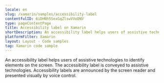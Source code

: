 ```yaml
---
locale: en
slug: /xamarin/samples/accessibility-label
contentfulID: 6iDHNh5SexGqZlswVVoDNV
type: pageContentPage
title: Accessibility label on Xamarin
shortDescription: An accessibility label helps users of assistive technologies to identify elements on the screen.
platformFilter: Xamarin
layout: Layout - Code samples
tag: Xamarin code sample
---
```


An accessibility label helps users of assistive technologies to identify elements on the screen. The accessibility label is conveyed to assistive technologies. Accessibility labels are announced by the screen reader and presented visually by voice control.

<CodeSample id="accessibility-label" locale="en" platform="xamarin"/>